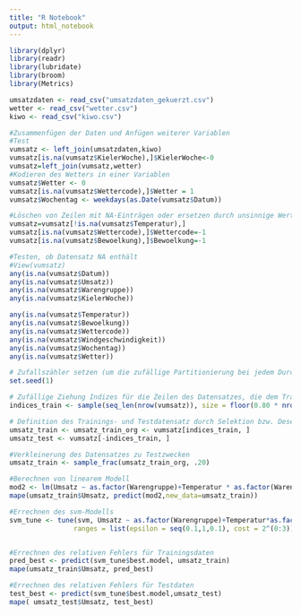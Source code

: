 ```yaml
---
title: "R Notebook"
output: html_notebook
---
```




```r

library(dplyr)
library(readr)
library(lubridate)
library(broom)
library(Metrics)

umsatzdaten <- read_csv("umsatzdaten_gekuerzt.csv")
wetter <- read_csv("wetter.csv")
kiwo <- read_csv("kiwo.csv")

#Zusammenfügen der Daten und Anfügen weiterer Variablen
#Test
vumsatz <- left_join(umsatzdaten,kiwo)
vumsatz[is.na(vumsatz$KielerWoche),]$KielerWoche<-0
vumsatz=left_join(vumsatz,wetter)
#Kodieren des Wetters in einer Variablen
vumsatz$Wetter <- 0
vumsatz[is.na(vumsatz$Wettercode),]$Wetter = 1
vumsatz$Wochentag <- weekdays(as.Date(vumsatz$Datum))

#Löschen von Zeilen mit NA-Einträgen oder ersetzen durch unsinnige Werte
vumsatz=vumsatz[!is.na(vumsatz$Temperatur),]
vumsatz[is.na(vumsatz$Wettercode),]$Wettercode=-1
vumsatz[is.na(vumsatz$Bewoelkung),]$Bewoelkung=-1

#Testen, ob Datensatz NA enthält
#View(vumsatz)
any(is.na(vumsatz$Datum))
any(is.na(vumsatz$Umsatz))
any(is.na(vumsatz$Warengruppe))
any(is.na(vumsatz$KielerWoche))

any(is.na(vumsatz$Temperatur))
any(is.na(vumsatz$Bewoelkung))
any(is.na(vumsatz$Wettercode))
any(is.na(vumsatz$Windgeschwindigkeit))
any(is.na(vumsatz$Wochentag))
any(is.na(vumsatz$Wetter))
```
```r
# Zufallszähler setzen (um die zufällige Partitionierung bei jedem Durchlauf gleich zu halten)
set.seed(1)

# Zufällige Ziehung Indizes für die Zeilen des Datensatzes, die dem Traininsdatensatz zugeordnet werden
indices_train <- sample(seq_len(nrow(vumsatz)), size = floor(0.80 * nrow(vumsatz)))

# Definition des Trainings- und Testdatensatz durch Selektion bzw. Deselektion der entsprechenden Datenzeilen
umsatz_train <- umsatz_train_org <- vumsatz[indices_train, ]
umsatz_test <- vumsatz[-indices_train, ]
```


```r
#Verkleinerung des Datensatzes zu Testzwecken
umsatz_train <- sample_frac(umsatz_train_org, .20)
```


```r
#Berechnen von linearem Modell
mod2 <- lm(Umsatz ~ as.factor(Warengruppe)+Temperatur * as.factor(Warengruppe)+ +Datum  * as.factor(Warengruppe)+ as.factor(Wochentag) * as.factor(Warengruppe), umsatz_train)
mape(umsatz_train$Umsatz, predict(mod2,new_data=umsatz_train))

#Errechnen des svm-Modells
svm_tune <- tune(svm, Umsatz ~ as.factor(Warengruppe)+Temperatur*as.factor(Warengruppe)+Datum  * as.factor(Warengruppe)+ as.factor(Wochentag) * as.factor(Warengruppe), data=umsatz_train,
                ranges = list(epsilon = seq(0.1,1,0.1), cost = 2^(0:3)))


#Errechnen des relativen Fehlers für Trainingsdaten
pred_best <- predict(svm_tune$best.model, umsatz_train)
mape(umsatz_train$Umsatz, pred_best)

#Errechnen des relativen Fehlers für Testdaten
test_best <- predict(svm_tune$best.model,umsatz_test)
mape( umsatz_test$Umsatz, test_best)


```

